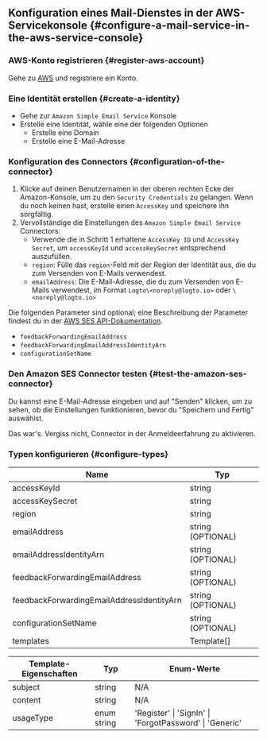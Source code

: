 ## Konfiguration eines Mail-Dienstes in der AWS-Servicekonsole \{#configure-a-mail-service-in-the-aws-service-console}

### AWS-Konto registrieren \{#register-aws-account}

Gehe zu [AWS](https://aws.amazon.com/) und registriere ein Konto.

### Eine Identität erstellen \{#create-a-identity}

- Gehe zur `Amazon Simple Email Service` Konsole
- Erstelle eine Identität, wähle eine der folgenden Optionen
  - Erstelle eine Domain
  - Erstelle eine E-Mail-Adresse

### Konfiguration des Connectors \{#configuration-of-the-connector}

1. Klicke auf deinen Benutzernamen in der oberen rechten Ecke der Amazon-Konsole, um zu den `Security Credentials` zu gelangen. Wenn du noch keinen hast, erstelle einen `AccessKey` und speichere ihn sorgfältig.
2. Vervollständige die Einstellungen des `Amazon Simple Email Service` Connectors:
   - Verwende die in Schritt 1 erhaltene `AccessKey ID` und `AccessKey Secret`, um `accessKeyId` und `accessKeySecret` entsprechend auszufüllen.
   - `region`: Fülle das `region`-Feld mit der Region der Identität aus, die du zum Versenden von E-Mails verwendest.
   - `emailAddress`: Die E-Mail-Adresse, die du zum Versenden von E-Mails verwendest, im Format `Logto\<noreply@logto.io>` oder `\<noreply@logto.io>`

Die folgenden Parameter sind optional; eine Beschreibung der Parameter findest du in der [AWS SES API-Dokumentation](https://docs.aws.amazon.com/ses/latest/APIReference-V2/API_SendEmail.html).

- `feedbackForwardingEmailAddress`
- `feedbackForwardingEmailAddressIdentityArn`
- `configurationSetName`

### Den Amazon SES Connector testen \{#test-the-amazon-ses-connector}

Du kannst eine E-Mail-Adresse eingeben und auf "Senden" klicken, um zu sehen, ob die Einstellungen funktionieren, bevor du "Speichern und Fertig" auswählst.

Das war's. Vergiss nicht, <MainSiteUrl href="/connectors/email-connectors/#enable-email-sign-up-or-sign-in">Connector in der Anmeldeerfahrung zu aktivieren</MainSiteUrl>.

### Typen konfigurieren \{#configure-types}

| Name                                      | Typ               |
| ----------------------------------------- | ----------------- |
| accessKeyId                               | string            |
| accessKeySecret                           | string            |
| region                                    | string            |
| emailAddress                              | string (OPTIONAL) |
| emailAddressIdentityArn                   | string (OPTIONAL) |
| feedbackForwardingEmailAddress            | string (OPTIONAL) |
| feedbackForwardingEmailAddressIdentityArn | string (OPTIONAL) |
| configurationSetName                      | string (OPTIONAL) |
| templates                                 | Template[]        |

| Template-Eigenschaften | Typ         | Enum-Werte                                              |
| ---------------------- | ----------- | ------------------------------------------------------- |
| subject                | string      | N/A                                                     |
| content                | string      | N/A                                                     |
| usageType              | enum string | 'Register' \| 'SignIn' \| 'ForgotPassword' \| 'Generic' |
